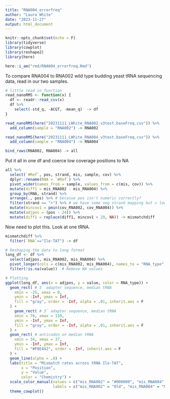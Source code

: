 ```yaml
---
title: "RNA004_errorfreq"
author: "Laura White"
date: "2023-11-27"
output: html_document
---
```


```r
knitr::opts_chunk$set(echo = F)
library(tidyverse)
library(cowplot)
library(reshape2)
library(here)

here::i_am("rmd/RNA004_errorfreq.Rmd")
```
To compare RNA004 to RNA002 wild type budding yeast tRNA sequencing data, read in our two samples.
```r
# little read in function
read_nanoRMS <- function(x) {
  df <- readr::read_csv(x)
  df %>% 
    select(-std_q, -ACGT, -mean_q)  -> df
}

read_nanoRMS(here("20231111_LWhite_RNA002_v3test.baseFreq.csv")) %>%
  add_column(sample = "RNA002") -> RNA002

read_nanoRMS(here("20231111_LWhite_RNA004_v3test.baseFreq.csv")) %>%
  add_column(sample = "RNA004") -> RNA004

bind_rows(RNA002, RNA004) -> all

```

Put it all in one df and coerce low coverage positions to NA
```r
all %>%
  select(`#Ref`, pos, strand, mis, sample, cov) %>%
  dplyr::rename(RNA = `#Ref`) %>%
  pivot_wider(names_from = sample, values_from = c(mis, cov)) %>%
  mutate(diff1 = mis_RNA002 - mis_RNA004) %>%
  group_by(RNA, strand) %>%
  arrange(., pos) %>% # becasue pos isn't numeric correctly?
  filter(strand == "+") %>% # we have some neg strand mapping but v low %
  mutate(mincov1 = pmin(cov_RNA002, cov_RNA004)) %>%
  mutate(adjpos = (pos - 24)) %>% 
  mutate(diff1 = replace(diff1, mincov1 < 29, NA)) -> mismatchdiff

```

Now need to plot this. Look at one tRNA.
```r
mismatchdiff %>%
  filter(`RNA`=="Ile-TAT") -> df

# Reshaping the data to long format
long_df <- df %>%
  select(adjpos, mis_RNA002, mis_RNA004) %>%
  pivot_longer(cols = c(mis_RNA002, mis_RNA004), names_to = "RNA_type", values_to = "value") %>%
  filter(!is.na(value))  # Remove NA values

# Plotting
ggplot(long_df, aes(x = adjpos, y = value, color = RNA_type)) +
  geom_rect( # 5´ adapter sequence, median tRNA
    xmin = -25, xmax = 0,
    ymin = -Inf, ymax = Inf,
    fill = "gray", order = -Inf, alpha = .01, inherit.aes = F
  ) +
    geom_rect( # 3´ adapter sequence, median tRNA
    xmin = 76, xmax = 110,
    ymin = -Inf, ymax = Inf,
    fill = "gray", order = -Inf, alpha = .01, inherit.aes = F
  ) +
  geom_rect( # anticodon on median tRNA
    xmin = 34, xmax = 37,
    ymin = -Inf, ymax = Inf,
    fill = "#F0E442", order = -Inf, inherit.aes = F
  ) +
  geom_line(alpha = .8) +
  labs(title = "Mismatch rates across tRNA Ile-TAT",
       x = "Position",
       y = "Value",
       color = "Chemistry") +
  scale_color_manual(values = c("mis_RNA002" = "#000000", "mis_RNA004" = "#CC79A7"),
                     labels = c("mis_RNA002" = "Old", "mis_RNA004" = "New")) +
  theme_cowplot()
  
```
